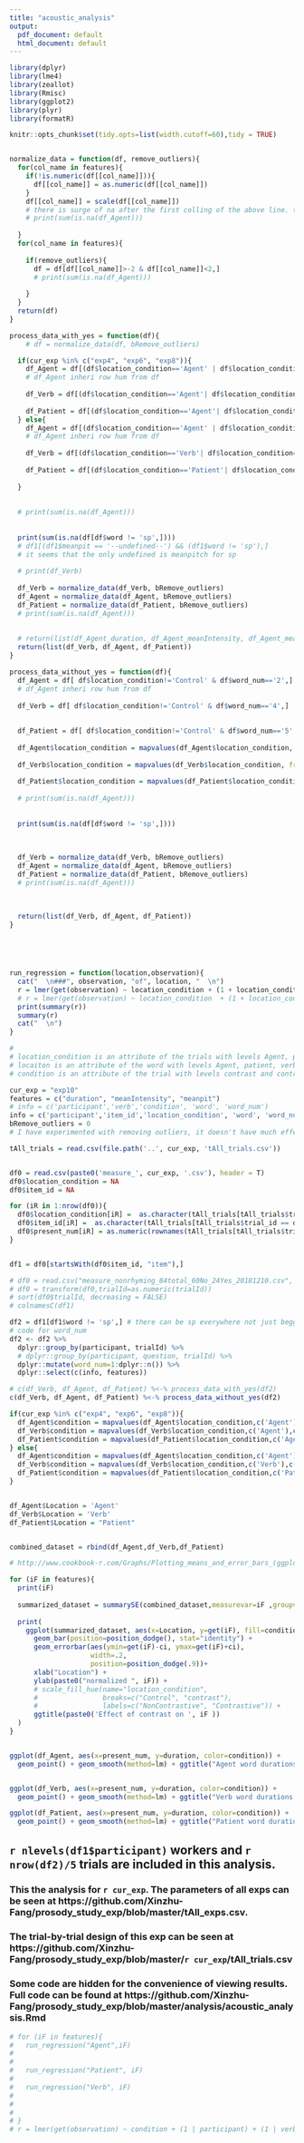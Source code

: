 ```yaml
---
title: "acoustic_analysis"
output:
  pdf_document: default
  html_document: default
---
```



```r
library(dplyr)
library(lme4)
library(zeallot)
library(Rmisc)
library(ggplot2)
library(plyr)
library(formatR)

knitr::opts_chunk$set(tidy.opts=list(width.cutoff=60),tidy = TRUE)


normalize_data = function(df, remove_outliers){
  for(col_name in features){
    if(!is.numeric(df[[col_name]])){
      df[[col_name]] = as.numeric(df[[col_name]])
    }
    df[[col_name]] = scale(df[[col_name]])
    # there is surge of na after the first colling of the above line. tested by print(sum(is.na(df_Agent))). I guess it's because the df is nibble
    # print(sum(is.na(df_Agent)))
    
  }
  for(col_name in features){
    
    if(remove_outliers){
      df = df[df[[col_name]]>-2 & df[[col_name]]<2,]
      # print(sum(is.na(df_Agent)))
      
    }
  }
  return(df)
}

process_data_with_yes = function(df){
    # df = normalize_data(df, bRemove_outliers)

  if(cur_exp %in% c("exp4", "exp6", "exp8")){
    df_Agent = df[(df$location_condition=='Agent' | df$location_condition=='Control') & df$word_num=='2',]
    # df_Agent inheri row hum from df
    
    df_Verb = df[(df$location_condition=='Agent'| df$location_condition=='Control') & df$word_num=='4',]
    
    df_Patient = df[(df$location_condition=='Agent'| df$location_condition=='Control') & df$word_num=='5',]    
  } else{
    df_Agent = df[(df$location_condition=='Agent' | df$location_condition=='Control') & df$word_num=='2',]
    # df_Agent inheri row hum from df
    
    df_Verb = df[(df$location_condition=='Verb'| df$location_condition=='Control') & df$word_num=='4',]
    
    df_Patient = df[(df$location_condition=='Patient'| df$location_condition=='Control') & df$word_num=='5',]
    
  }
  
  
  # print(sum(is.na(df_Agent)))
  
  
  print(sum(is.na(df[df$word != 'sp',])))
  # df1[(df1$meanpit == '--undefined--') && (df1$word != 'sp'),]
  # it seems that the only undefined is meanpitch for sp
  
  # print(df_Verb)
  
  df_Verb = normalize_data(df_Verb, bRemove_outliers)
  df_Agent = normalize_data(df_Agent, bRemove_outliers)
  df_Patient = normalize_data(df_Patient, bRemove_outliers)
  # print(sum(is.na(df_Agent)))
  
  
  # return(list(df_Agent_duration, df_Agent_meanIntensity, df_Agent_meanpit, df_Patient_duration, df_Patient_meanIntensity, df_Patient_meanpit,df_Verb_duration, df_Verb_meanIntensity, df_Verb_meanpit))
  return(list(df_Verb, df_Agent, df_Patient))
}

process_data_without_yes = function(df){
  df_Agent = df[ df$location_condition!='Control' & df$word_num=='2',]
  # df_Agent inheri row hum from df
  
  df_Verb = df[ df$location_condition!='Control' & df$word_num=='4',]
  
  
  df_Patient = df[ df$location_condition!='Control' & df$word_num=='5',]
  
  df_Agent$location_condition = mapvalues(df_Agent$location_condition, from=c("Patient", "Verb"), to=c('Control', 'Control'))
  
  df_Verb$location_condition = mapvalues(df_Verb$location_condition, from=c("Agent", "Patient"), to=c('Control', 'Control'))
  
  df_Patient$location_condition = mapvalues(df_Patient$location_condition, from=c("Agent", "Verb"), to=c('Control', 'Control'))
  
  # print(sum(is.na(df_Agent)))
  
  
  print(sum(is.na(df[df$word != 'sp',])))
  
  
  
  df_Verb = normalize_data(df_Verb, bRemove_outliers)
  df_Agent = normalize_data(df_Agent, bRemove_outliers)
  df_Patient = normalize_data(df_Patient, bRemove_outliers)
  # print(sum(is.na(df_Agent)))
  
  
  
  return(list(df_Verb, df_Agent, df_Patient))
}





run_regression = function(location,observation){
  cat("  \n###", observation, "of", location, "  \n")
  r = lmer(get(observation) ~ location_condition + (1 + location_condition|participant) + (1 + location_condition | item_id), data=get(paste0("df_", location)))
  # r = lmer(get(observation) ~ location_condition  + (1 + location_condition | item_id), data=get(paste0("df_", location)))
  print(summary(r))
  summary(r)
  cat("  \n")
}

```



```r
# 
# location_condition is an attribute of the trials with levels Agent, patient, verb, and control.
# locaiton is an attribute of the word with levels Agent, patient, verb
# condition is an attribute of the trial with levels contrast and control. 

cur_exp = "exp10"
features = c("duration", "meanIntensity", "meanpit")
# info = c('participant','verb','condition', 'word', 'word_num')
info = c('participant','item_id','location_condition', 'word', 'word_num', 'present_num')
bRemove_outliers = 0
# I have experimented with removing outliers, it doesn't have much effect on duration, some people with extreme pitch or intensity get removed. 

tAll_trials = read.csv(file.path('..', cur_exp, 'tAll_trials.csv'))


df0 = read.csv(paste0('measure_', cur_exp, '.csv'), header = T)
df0$location_condition = NA
df0$item_id = NA

for (iR in 1:nrow(df0)){
  df0$location_condition[iR] =  as.character(tAll_trials[tAll_trials$trial_id == df0$trialId[iR],'location_condition'])
  df0$item_id[iR] =  as.character(tAll_trials[tAll_trials$trial_id == df0$trialId[iR],'filler_or_item_id'])
  df0$present_num[iR] = as.numeric(rownames(tAll_trials[tAll_trials$trial_id == df0$trialId[iR],]))
}


df1 = df0[startsWith(df0$item_id, "item"),]

# df0 = read.csv("measure_nonrhyming_84total_60No_24Yes_20181210.csv", header  = T)
# df0 = transform(df0,trialId=as.numeric(trialId))
# sort(df0$trialId, decreasing = FALSE)
# colnamesC(df1)

df2 = df1[df1$word != 'sp',] # there can be sp everywhere not just begginning or end
# code for word_num
df2 <- df2 %>% 
  dplyr::group_by(participant, trialId) %>%
  # dplyr::group_by(participant, question, trialId) %>%
  dplyr::mutate(word_num=1:dplyr::n()) %>%
  dplyr::select(c(info, features))

# c(df_Verb, df_Agent, df_Patient) %<-% process_data_with_yes(df2)
c(df_Verb, df_Agent, df_Patient) %<-% process_data_without_yes(df2)

if(cur_exp %in% c("exp4", "exp6", "exp8")){
  df_Agent$condition = mapvalues(df_Agent$location_condition,c('Agent'),c('contrastive no'))
  df_Verb$condition = mapvalues(df_Verb$location_condition,c('Agent'),c('noncontrastive no'))
  df_Patient$condition = mapvalues(df_Patient$location_condition,c('Agent'),c('noncontrastive no'))
} else{
  df_Agent$condition = mapvalues(df_Agent$location_condition,c('Agent'),c('contrast'))
  df_Verb$condition = mapvalues(df_Verb$location_condition,c('Verb'),c('contrast'))
  df_Patient$condition = mapvalues(df_Patient$location_condition,c('Patient'),c('contrast'))  
}


df_Agent$Location = 'Agent'
df_Verb$Location = 'Verb'
df_Patient$Location = "Patient"


combined_dataset = rbind(df_Agent,df_Verb,df_Patient)

# http://www.cookbook-r.com/Graphs/Plotting_means_and_error_bars_(ggplot2)/

for (iF in features){
  print(iF)
  
  summarized_dataset = summarySE(combined_dataset,measurevar=iF ,groupvars=c('Location','condition'))
  
  print(
    ggplot(summarized_dataset, aes(x=Location, y=get(iF), fill=condition)) + 
      geom_bar(position=position_dodge(), stat="identity") +
      geom_errorbar(aes(ymin=get(iF)-ci, ymax=get(iF)+ci),
                    width=.2,
                    position=position_dodge(.9))+
      xlab("Location") +
      ylab(paste0("normalized ", iF)) +
      # scale_fill_hue(name="location_condition", 
      #                breaks=c("Control", "contrast"),
      #                labels=c("NonContrastive", "Contrastive")) +
      ggtitle(paste0('Effect of contrast on ', iF ))
  )
}


ggplot(df_Agent, aes(x=present_num, y=duration, color=condition)) +
  geom_point() + geom_smooth(method=lm) + ggtitle("Agent word durations decrease over trials")


ggplot(df_Verb, aes(x=present_num, y=duration, color=condition)) +
  geom_point() + geom_smooth(method=lm) + ggtitle("Verb word durations decrease over trials")

ggplot(df_Patient, aes(x=present_num, y=duration, color=condition)) +
  geom_point() + geom_smooth(method=lm) + ggtitle("Patient word durations decrease over trials")
```


## `r nlevels(df1$participant)` workers and `r nrow(df2)/5` trials are included in this analysis. 

### This the analysis for `r cur_exp`. The parameters of all exps can be seen at https://github.com/Xinzhu-Fang/prosody_study_exp/blob/master/tAll_exps.csv.

### The trial-by-trial design of this exp can be seen at https://github.com/Xinzhu-Fang/prosody_study_exp/blob/master/`r cur_exp`/tAll_trials.csv

### Some code are hidden for the convenience of viewing results. Full code can be found at https://github.com/Xinzhu-Fang/prosody_study_exp/blob/master/analysis/acoustic_analysis.Rmd





<!-- # ```{r, results="asis"} -->
```r




# for (iF in features){
#   run_regression("Agent",iF)
#   
#   
#   run_regression("Patient", iF)
#   
#   run_regression("Verb", iF)
#   
#   
#   
# }
# r = lmer(get(observation) ~ condition + (1 | participant) + (1 | verb), data=df)

```


